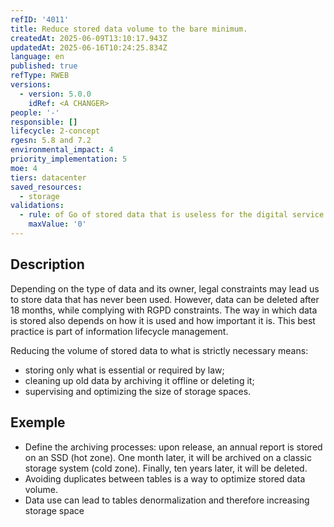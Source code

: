```yaml
---
refID: '4011'
title: Reduce stored data volume to the bare minimum.
createdAt: 2025-06-09T13:10:17.943Z
updatedAt: 2025-06-16T10:24:25.834Z
language: en
published: true
refType: RWEB
versions:
  - version: 5.0.0
    idRef: <A CHANGER>
people: '-'
responsible: []
lifecycle: 2-concept
rgesn: 5.8 and 7.2
environmental_impact: 4
priority_implementation: 5
moe: 4
tiers: datacenter
saved_resources:
  - storage
validations:
  - rule: of Go of stored data that is useless for the digital service
    maxValue: '0'
---
```


## Description

Depending on the type of data and its owner, legal constraints may lead us to store data that has never been used. However, data can be deleted after 18 months, while complying with RGPD constraints. The way in which data is stored also depends on how it is used and how important it is. This best practice is part of information lifecycle management.

Reducing the volume of stored data to what is strictly necessary means:

* storing only what is essential or required by law;
* cleaning up old data by archiving it offline or deleting it;
* supervising and optimizing the size of storage spaces.

## Exemple

* Define the archiving processes: upon release, an annual report is stored on an SSD (hot zone). One month later, it will be archived on a classic storage system (cold zone). Finally, ten years later, it will be deleted.
* Avoiding duplicates between tables is a way to optimize stored data volume.
* Data use can lead to tables denormalization and therefore increasing storage space
